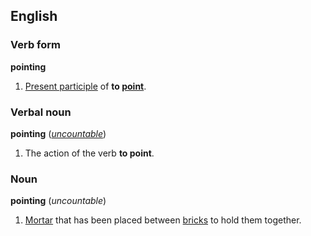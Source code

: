 ==English==
===Verb form===
'''pointing'''
                                                                                
#[[Present participle]] of '''to [[point]]'''.
                                                                                
===Verbal noun===
'''pointing''' (''[[uncountable]]'')
 
#The action of the verb '''to point'''.
 
===Noun===
'''pointing''' (''uncountable'')
 
#[[Mortar]] that has been placed between [[brick]]s to hold them together.